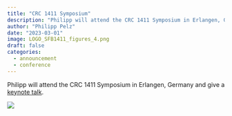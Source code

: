 ```yaml
---
title: "CRC 1411 Symposium"
description: "Philipp will attend the CRC 1411 Symposium in Erlangen, Germany and give a keynote talk."
author: "Philipp Pelz"
date: "2023-03-01"
image: LOGO_SFB1411_figures_4.png
draft: false
categories:
  - announcement
  - conference
---
```


Philipp will attend the CRC 1411 Symposium in Erlangen, Germany and give a [keynote talk](https://www.crc1411.research.fau.eu/upcoming-events/crc1411_symposium_2023/#Pelz). 

![](LOGO_SFB1411_figures_4.png)




